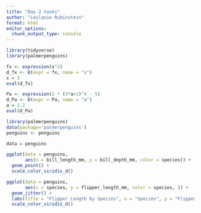 ```yaml
---
title: "Day 2 tasks"
author: "Leilanie Rubinstein"
format: html
editor_options: 
  chunk_output_type: console
---
```


```r
library(tidyverse)
library(palmerpenguins)
```

```r
fx <- expression(x^2)
d_fx <- D(expr = fx, name = "x")
x = 3
eval(d_fx)
```

```r
Pa <- expression(2 * (3*a+2)^4 - 5)
d_Pa <- D(expr = Pa, name = "a")
a = 1.2
eval(d_Pa)
```

```r
library(palmerpenguins)
data(package='palmerpenguins')
penguins <- penguins

data = penguins

ggplot(data = penguins, 
       aes(x = bill_length_mm, y = bill_depth_mm, color = species)) + 
  geom_point() + 
  scale_color_viridis_d()
```

```r
ggplot(data = penguins, 
       aes(x = species, y = flipper_length_mm, color = species, )) + 
  geom_jitter() +
  labs(title = "Flipper Length by Species", x = "Species", y = "Flipper Length") + 
  scale_color_viridis_d()
```

